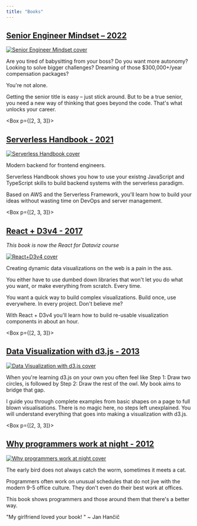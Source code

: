 ```yaml
---
title: "Books"
---
```



## [Senior Engineer Mindset – 2022](https://seniormindset.com)

[![Senior Engineer Mindset cover](../images/SeniorMindset-cover-3d.png)](https://seniormindset.com)

Are you tired of babysitting from your boss? Do you want more autonomy? Looking to solve bigger challenges? Dreaming of those $300,000+/year compensation packages?

You're not alone.

Getting the senior title is easy – just stick around. But to be a true senior, you need a new way of thinking that goes beyond the code. That's what unlocks your career.

<Box p={[2, 3, 3]}>&nbsp;</Box>

## [Serverless Handbook - 2021](https://serverlesshandbook.dev)

[![Serverless Handbook cover](../images/serverless-handbook-bookshelf.jpg)](https://serverlesshandbook.dev)

Modern backend for frontend engineers.

Serverless Handbook shows you how to use your existng JavaScript and TypeScript skills to build backend systems with the serverless paradigm.

Based on AWS and the Serverless Framework, you'll learn how to build your ideas without wasting time on DevOps and server management.

<Box p={[2, 3, 3]}>&nbsp;</Box>

## [React + D3v4 - 2017](http://swizec.com/reactd3js)

_This book is now the React for Dataviz course_

[![React+D3v4 cover](../images/reactd3js.png)](https://reactfordataviz.com)

Creating dynamic data visualizations on the web is a pain in the ass.

You either have to use dumbed down libraries that won't let you do what you want, or make everything from scratch. Every time.

You want a quick way to build complex visualizations. Build once, use everywhere. In every project. Don't believe me?

With React + D3v4 you'll learn how to build re-usable visualization components in about an hour.

<Box p={[2, 3, 3]}>&nbsp;</Box>

## [Data Visualization with d3.js - 2013](https://www.packtpub.com/web-development/data-visualization-d3js)

[![Data Visualization with d3.js cover](../images/data-visualization-with-d3js.png)](https://www.packtpub.com/web-development/data-visualization-d3js)

When you're learning d3.js on your own you often feel like Step 1: Draw two circles, is followed by Step 2: Draw the rest of the owl. My book aims to bridge that gap.

I guide you through complete examples from basic shapes on a page to full blown visualisations. There is no magic here, no steps left unexplained. You will understand everything that goes into making a visualization with d3.js.

<Box p={[2, 3, 3]}>&nbsp;</Box>

## [Why programmers work at night - 2012](https://nightowlsbook.com)

[![Why programmers work at night cover](../images/why-programmers-work-at-night.png)](https://nightowlsbook.com)

The early bird does not always catch the worm, sometimes it meets a cat.

Programmers often work on unusual schedules that do not jive with the modern 9-5 office culture. They don't even do their best work at offices.

This book shows programmers and those around them that there's a better way.

"My girlfriend loved your book! " ~ Jan Hančič
